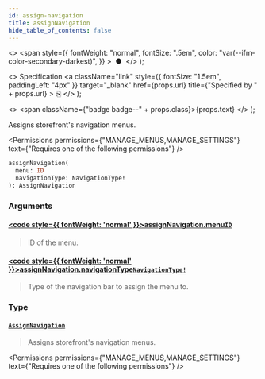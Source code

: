 ```yaml
---
id: assign-navigation
title: assignNavigation
hide_table_of_contents: false
---
```


  <>
    <span
      style={{
        fontWeight: "normal",
        fontSize: ".5em",
        color: "var(--ifm-color-secondary-darkest)",
      }}
    >
      &nbsp;●&nbsp;
    </span>
  </>
);

  <>
    Specification
    <a
      className="link"
      style={{ fontSize: "1.5em", paddingLeft: "4px" }}
      target="\_blank"
      href={props.url}
      title={"Specified by " + props.url}
    >
      ⎘
    </a>
  </>
);

  <>
    <span className={"badge badge--" + props.class}>{props.text}</span>
  </>
);

Assigns storefront's navigation menus.

<Permissions
  permissions={"MANAGE_MENUS,MANAGE_SETTINGS"}
  text={"Requires one of the following permissions"}
/>

```graphql
assignNavigation(
  menu: ID
  navigationType: NavigationType!
): AssignNavigation
```

### Arguments

#### [<code style={{ fontWeight: 'normal' }}>assignNavigation.<b>menu</b></code>](#)<Bullet />[`ID`](../../../api-reference/miscellaneous/scalars/id) <Badge class="secondary" text="scalar"/>

> ID of the menu.

#### [<code style={{ fontWeight: 'normal' }}>assignNavigation.<b>navigationType</b></code>](#)<Bullet />[`NavigationType!`](../../../api-reference/miscellaneous/enums/navigation-type) <Badge class="secondary" text="non-null"/> <Badge class="secondary" text="enum"/>

> Type of the navigation bar to assign the menu to.

### Type

#### [`AssignNavigation`](../../../api-reference/miscellaneous/objects/assign-navigation) <Badge class="secondary" text="object"/>

> Assigns storefront's navigation menus.

<Permissions
  permissions={"MANAGE_MENUS,MANAGE_SETTINGS"}
  text={"Requires one of the following permissions"}
/>

>

